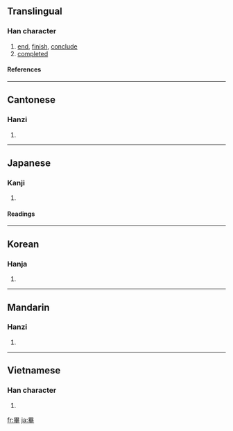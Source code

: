 {{see|毕}}

==Translingual==
===Han character===
{{Han char|rn=102|rad=田|as=06|sn=11|four=6050<sub>7</sub>|canj=田廿十 (WTJ)}}
# [[end]], [[finish]], [[conclude]]
# [[completed]]
====References====
{{Han ref|kx=0761.210|dkj=21829|dj=1171.130|hdz=42535.090|uh=7562|ud=30050|bh=B2A6|bd=45734}}
----
==Cantonese==
===Hanzi===
{{yue-hanzi|jyut=|y=bat1}}
# {{defn|Cantonese}}
----
==Japanese==
===Kanji===
{{ja-kanji|grade=|rs=田06}}
# {{defn|Japanese}} 
====Readings====
{{ja-readings|on=[[ひつ]] (hitsu)|kun=[[あみ]] (ami), [[おわる]] (owaru), [[ことごとく]] (kotogotoku)}}
----
==Korean==
===Hanja===
{{ko-hanja|hangeul=필|eumhun=|rv=pil|mr=p'il|y=phil}}
# {{defn|Korean}}
----
==Mandarin==
===Hanzi===
{{cmn-hanzi|sim=毕|pin=[[bì]] ([[bi4]])|wg=pi<sup>4</sup>}}
# {{defn|Mandarin}}
----
==Vietnamese==
===Han character===
{{vi-hantu|đứt}}
# {{defn|Vietnamese}}

[[fr:畢]]
[[ja:畢]]